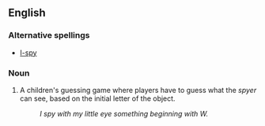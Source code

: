 ==English==

===Alternative spellings===
*[[I-spy]]

===Noun===
{{en-noun|-|sg=[[I]] [[spy]]}}

# {{games}} A children's guessing game where players have to guess what the ''spyer'' can see, based on the initial letter of the object.
#:''I spy with my little eye something beginning with W.''